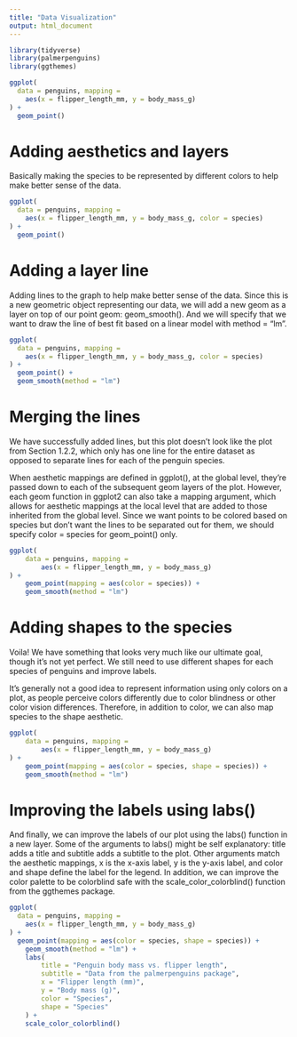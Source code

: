 ```yaml
---
title: "Data Visualization"
output: html_document
---
```

```r
library(tidyverse)
library(palmerpenguins)
library(ggthemes)
```



```r
ggplot(
  data = penguins, mapping =
    aes(x = flipper_length_mm, y = body_mass_g)
) +
  geom_point()
```

# Adding aesthetics and layers

Basically making the species to be represented by different colors to help make better sense of the data.
```r
ggplot(
  data = penguins, mapping =
    aes(x = flipper_length_mm, y = body_mass_g, color = species)
) +
  geom_point()
```

# Adding a layer line

Adding lines to the graph to help make better sense of the data.
Since this is a new geometric object representing our data, we will add a new geom as a layer on top of our point geom: geom_smooth(). And we will specify that we want to draw the line of best fit based on a linear model with method = "lm".

```r
ggplot(
  data = penguins, mapping =
    aes(x = flipper_length_mm, y = body_mass_g, color = species)
) +
  geom_point() +
  geom_smooth(method = "lm")
```


# Merging the lines

We have successfully added lines, but this plot doesn’t look like the plot from Section 1.2.2, which only has one line for the entire dataset as opposed to separate lines for each of the penguin species.

When aesthetic mappings are defined in ggplot(), at the global level, they’re passed down to each of the subsequent geom layers of the plot. However, each geom function in ggplot2 can also take a mapping argument, which allows for aesthetic mappings at the local level that are added to those inherited from the global level. Since we want points to be colored based on species but don’t want the lines to be separated out for them, we should specify color = species for geom_point() only.

```r
ggplot(
    data = penguins, mapping =
        aes(x = flipper_length_mm, y = body_mass_g)
) +
    geom_point(mapping = aes(color = species)) +
    geom_smooth(method = "lm")
```

# Adding shapes to the species
Voila! We have something that looks very much like our ultimate goal, though it’s not yet perfect. We still need to use different shapes for each species of penguins and improve labels.

It’s generally not a good idea to represent information using only colors on a plot, as people perceive colors differently due to color blindness or other color vision differences. Therefore, in addition to color, we can also map species to the shape aesthetic.

```r
ggplot(
    data = penguins, mapping =
        aes(x = flipper_length_mm, y = body_mass_g)
) +
    geom_point(mapping = aes(color = species, shape = species)) +
    geom_smooth(method = "lm")
```

# Improving the labels using labs()
And finally, we can improve the labels of our plot using the labs() function in a new layer. Some of the arguments to labs() might be self explanatory: title adds a title and subtitle adds a subtitle to the plot. Other arguments match the aesthetic mappings, x is the x-axis label, y is the y-axis label, and color and shape define the label for the legend. In addition, we can improve the color palette to be colorblind safe with the scale_color_colorblind() function from the ggthemes package.

```r
ggplot(
  data = penguins, mapping =
    aes(x = flipper_length_mm, y = body_mass_g)
) +
  geom_point(mapping = aes(color = species, shape = species)) +
    geom_smooth(method = "lm") +
    labs(
        title = "Penguin body mass vs. flipper length",
        subtitle = "Data from the palmerpenguins package",
        x = "Flipper length (mm)",
        y = "Body mass (g)",
        color = "Species",
        shape = "Species"
    ) +
    scale_color_colorblind() 
```